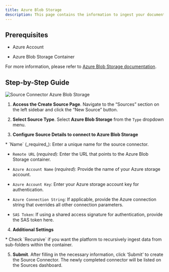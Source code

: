 ```yaml
---
title: Azure Blob Storage
description: This page contains the information to ingest your documents from Azure Blob Storage.
---
```


## Prerequisites

*   Azure Account
    
*   Azure Blob Storage Container
    

For more information, please refer to [Azure Blob Storage documentation](https://docs.microsoft.com/en-us/azure/storage/blobs/storage-blobs-introduction).

## Step-by-Step Guide

![Source Connector Azure Blob Storage](/img/platform/Source-Azure-Blob.png)

1.  **Access the Create Source Page**. Navigate to the “Sources” section on the left sidebar and click the “New Source” button.
    
2.  **Select Source Type**. Select **Azure Blob Storage** from the `Type` dropdown menu.
    
3.  **Configure Source Details to connect to Azure Blob Storage**
    
<Note>
*   `Name` (_required_): Enter a unique name for the source connector.
    
*   `Remote URL` (_required_): Enter the URL that points to the Azure Blob Storage container.
    
*   `Azure Account Name` (_required_): Provide the name of your Azure storage account.
    
*   `Azure Account Key`: Enter your Azure storage account key for authentication.
    
*   `Azure Connection String`: If applicable, provide the Azure connection string that overrides all other connection parameters.
    
*   `SAS Token`: If using a shared access signature for authentication, provide the SAS token here.
</Note>

4.  **Additional Settings**
    
<Note>
*   Check `Recursive` if you want the platform to recursively ingest data from sub-folders within the container.
</Note>  

5.  **Submit**. After filling in the necessary information, click ‘Submit’ to create the Source Connector. The newly completed connector will be listed on the Sources dashboard.